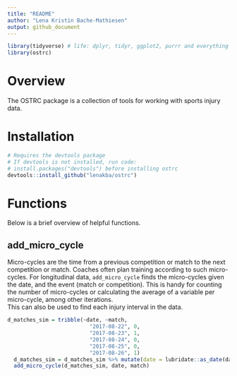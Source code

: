 ```yaml
---
title: "README"
author: "Lena Kristin Bache-Mathiesen"
output: github_document
---
```

```r
library(tidyverse) # life: dplyr, tidyr, ggplot2, purrr and everything else you need to survive
library(ostrc)
```

# Overview
The OSTRC package is a collection of tools for working with sports injury data.

# Installation

```r
# Requires the devtools package
# If devtools is not installed, run code:
# install.packages("devtools") before installing ostrc
devtools::install_github("lenakba/ostrc")
```

# Functions
Below is a brief overview of helpful functions.

## add_micro_cycle
Micro-cycles are the time from a previous competition or match
to the next competition or match. Coaches often plan training according to such 
micro-cycles.
For longitudinal data, `add_micro_cycle` finds the micro-cycles given the date, 
and the event (match or competition).
This is handy for counting the number of micro-cycles
or calculating the average of a variable per micro-cycle, 
among other iterations.   
This can also be used to find each injury interval in the data.

```r
d_matches_sim = tribble(~date, ~match,
                          "2017-08-22", 0,
                          "2017-08-23", 1,
                          "2017-08-24", 0,
                          "2017-08-25", 0,
                          "2017-08-26", 1)
  d_matches_sim = d_matches_sim %>% mutate(date = lubridate::as_date(date))
  add_micro_cycle(d_matches_sim, date, match)
```
